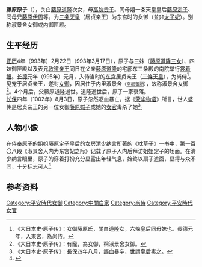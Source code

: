 {{東亞女性歷史人物
|名稱 =藤原原子
|身份 =
|國家 =日本
|屆數 =
|最高職務 =
|前任 =
|繼任 = 
|畫像=
|說明=
|姓=藤原
|名=原子
|姓名=
|字=
|官職 =
|封爵 =
|封號 =
|位號=
|位階=
|御稱號 =<!--日本皇族之稱號-->
|宮號1 =<!--日本皇族之宮號-->
|宮號2 =<!--朝鮮王族之宮號-->
|封地 =
|湯沐邑 =
|神號 =
|尊號 =
|族裔 = 
|信仰 = <!--指的是宗教信仰-->
|旗籍 =<!--清朝旗人專用-->
|氏族 =[[藤原氏|藤原氏]]
|府邸 =
|世系 = [[藤原氏|藤原氏]][[藤原北家|藤原北家]]道隆流
|初名 =
|乳名 =<!--日本、朝鮮、琉球以外人物用-->
|幼名 =<!--日本人用-->
|兒名 =<!--朝鮮人用-->
|童名 =<!--琉球人用-->
|小字=
|號=
|法號=
|院號=
|其他名號=
|出生日期=天元3年（980年）
|出生地點=
|婚年=长德元年（995年）
|逝世日期=长保4年8月3日（1002年9月12日）
|逝世地點=
|諡號=
|墓葬=
|祠廟=
|父親=[[藤原道隆|藤原道隆]]
|嫡母=
|母親=[[高阶贵子|高阶贵子]]
|夫=[[三条天皇|三条天皇]]
|婚姻名份= 
|夫之父=
|夫之母=
|夫之嫡母=
|夫之元配=
|夫之正室=
|夫之繼室=
|夫之平妻=
|夫之側室=
|兄弟=
|姊妹=
|嫡兄弟=
|嫡姊妹=
|庶兄弟=
|庶姊妹=
|同胞兄弟= 
|同胞姊妹=
|異母兄弟=
|異母姊妹=
|異父兄弟=
|異父姊妹=
|繼兄弟=
|繼姊妹=
|子=无
|女=无
|養子=
|養女=
|繼子=
|繼女=
|其他親屬 =
|經歷 = 
|著作 =
|注釋=
}}
{{japanese|japanese=藤原 原子|kana=ふじわら の げんし（もとこ）|romaji=fujiwara no genshi/motoko}}

'''藤原原子'''（{{bd|979年|？（约天元三年）<ref>《大镜》说原子死时大约22、3岁，而她的同母兄弟[[隆圓|隆圓]]出生於980年，由此逆推其生年当在979年左右。</ref> |1002年|9月12日（长保四年八月初三）}}），关白[[藤原道隆|藤原道隆]]次女，母[[高阶贵子|高阶贵子]]。同母姐一条天皇皇后[[藤原定子|藤原定子]]、同母兄[[藤原伊周|藤原伊周]]等。为[[三条天皇|三条天皇]]（居贞亲王）为东宫时的女御（並非[[太子妃|太子妃]]）。别称淑景舍女御或内御匣殿。

==生平经历==
[[正历|正历]]4年（993年）2月22日（993年3月17日），原子与三妹（[[藤原道隆三女|藤原道隆三女]]）、四妹御匣殿以及表兄[[敦道亲王|敦道亲王]]同日在父亲[[藤原道隆|藤原道隆]]的宅邸东三条殿的南院举行[[裳着禮|裳着禮]]。[[长德|长德]]元年（995年）元月，入侍当时的[[东宫|东宫]]居贞亲王（[[三條天皇|三條天皇]]），为尚侍<ref>《大日本史·原子传》：女御藤原氏，關白道隆女，六條皇后同母妹也。長德元年，入東宮，為尚侍。</ref>。见宠于居贞亲王，遂封[[女御|女御]]，因居住于内里淑景舍<small>（[[京都御所|京都御所]]）</small>，故称淑景舍女御<ref>《大日本史·原子传》：有寵，為女御，稱淑景舍女御。</ref>。4个月后，父藤原道隆逝世。道隆逝世后，原子一家衰落。<br />

[[长保|长保]]四年（1002年）8月3日，原子忽然呕血暴亡。据《[[荣花物语|荣华物语]]》所言，世人盛传是居贞亲王的另一位女御[[藤原娍子|藤原娍子]]或她的[[女官|女官]]毒杀了她<ref>《大日本史·原子传》：長保四年八月，謳血暴卒，世謂皇后毒之。</ref>。

==人物小像==
在侍奉原子的姐姐[[藤原定子|藤原定子]]皇后的女房[[清少纳言|清少纳言]]所著的《[[枕草子|枕草子]]》一书中，第一百〇八段《淑景舍入内为东宫妃之际》记载了原子入内后拜访姐姐定子的场面。在清少纳言眼里，原子的穿着打扮充分显露出年轻气息，始终以扇子遮面，显得与众不同，十分标志可人<ref>{{cite book|author=清少纳言 |coauthors= 译者 林文月|title=《枕草子》|year=2012年|publisher=译林出版社|location=南京|isbn=978-7-5447-1482-2|pages=142-149| language=zh-cn}}</ref>

==参考资料==
<references />

[[Category:平安時代女御|Category:平安時代女御]]
[[Category:中關白家|Category:中關白家]]
[[Category:尚侍|Category:尚侍]]
[[Category:平安時代女官|Category:平安時代女官]]